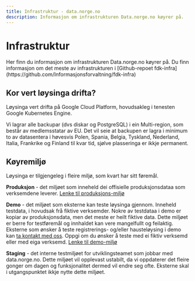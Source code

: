 ```yaml
---
title: Infrastruktur - data.norge.no
description: Informasjon om infrastrukturen Data.norge.no køyrer på.
---
```


# Infrastruktur

<Ingress data-size='xs'>
    Her finn du informasjon om infrastrukturen Data.norge.no køyrer på. Du finn informasjon om det meste av
    infrastrukturen i [Github-repoet fdk-infra](https://github.com/Informasjonsforvaltning/fdk-infra)
</Ingress>

## Kor vert løysinga drifta?

Løysinga vert drifta på Google Cloud Platform, hovudsakleg i tenesten Google Kubernetes Engine.

Vi lagrar alle backupar (dvs diskar og PostgreSQL) i ein Multi-region, som består av medlemsstatar av EU. Det vil seie at backupen er lagra i minimum to av datasentera i høvesvis Polen, Spania,
Belgia, Tyskland, Nederland, Italia, Frankrike og Finland til kvar tid, sjølve plasseringa er ikkje permanent.

## Køyremiljø

Løysinga er tilgjengeleg i fleire miljø, som kvart har sitt føremål.

**Produksjon** - det miljøet som inneheld dei offisielle produksjonsdataa som verksemdene leverer. [Lenke til produksjons-miljø](https://data.norge.no)

**Demo** - det miljøet som eksterne kan teste løysinga gjennom. Inneheld testdata, i hovudsak frå fiktive verksemder. Nokre av testdataa i demo er kopiar av produksjonsdata, men det meste er heilt fiktive data.
Dette miljøet er berre for testføremål og innhaldet kan vere mangelfullt og feilaktig. Eksterne som ønsker å teste registrerings- og/eller hausteløysing i demo kan [ta kontakt med oss](https://data.norge.no/nb/contact). Oppgi om du ønsker å teste med ei fiktiv verksemd eller med eiga verksemd. [Lenke til demo-miljø](https://demo.fellesdatakatalog.digdir.no/)

**Staging** - det interne testmiljøet for utviklingsteamet som jobbar med data.norge.no. Dette miljøet vil opplevast ustabilt, da vi oppdaterer det fleire gonger om dagen og funksjonalitet dermed vil endre seg ofte. Eksterne skal i utgangspunktet ikkje nytte dette miljøet.
